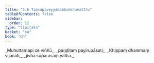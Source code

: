 ```yaml
---
title: "5.6 Tiṃsapāveyyakabhikkhuvatthu"
tableOfContents: false
sidebar:
  order: 12
type: "tipitaka"
basket: "su"
book: "dh"
---
```



<DynamicBreadcrumb />

<Division number="65" book="dh" bookNo="18" page="22">

<Paragraph number="70" type="verses" book="dh">
_Muhuttamapi ce viññū,_  
_paṇḍitaṃ payirupāsati;_  
_Khippaṃ dhammaṃ vijānāti,_  
_jivhā sūparasaṃ yathā._
</Paragraph>
</Division>